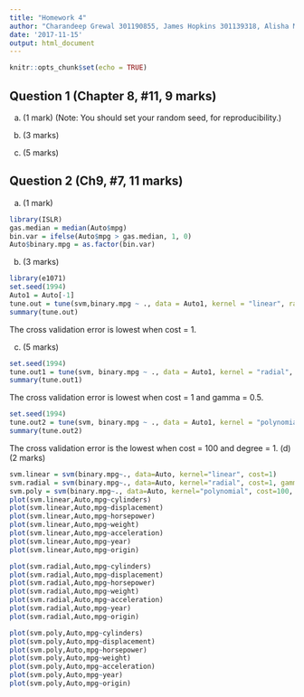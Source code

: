 ```yaml
---
title: "Homework 4"
author: "Charandeep Grewal 301190855, James Hopkins 301139318, Alisha McGrath 301242597"
date: '2017-11-15'
output: html_document
---
```


```r
knitr::opts_chunk$set(echo = TRUE)
```


## Question 1 (Chapter 8, #11, 9 marks)


(a) (1 mark)
(Note: You should set your random seed, for reproducibility.)

(b) (3 marks)


(c) (5 marks)


## Question 2 (Ch9, #7, 11 marks)

(a) (1 mark)
```r
library(ISLR)
gas.median = median(Auto$mpg)
bin.var = ifelse(Auto$mpg > gas.median, 1, 0)
Auto$binary.mpg = as.factor(bin.var)
```
(b) (3 marks)
```r
library(e1071)
set.seed(1994)
Auto1 = Auto[-1]
tune.out = tune(svm,binary.mpg ~ ., data = Auto1, kernel = "linear", ranges=list(cost=c(10^{-3:3})))
summary(tune.out)
```
The cross validation error is lowest when cost = 1. 

(c) (5 marks)
```r
set.seed(1994)
tune.out1 = tune(svm, binary.mpg ~ ., data = Auto1, kernel = "radial", ranges=list(cost=c(10^{-3:3}),gamma=c(.5,1:4)))
summary(tune.out1)
```
The cross validation error is lowest when cost = 1 and gamma = 0.5.
```r
set.seed(1994)
tune.out2 = tune(svm, binary.mpg ~ ., data = Auto1, kernel = "polynomial", ranges=list(cost=c(10^{-3:3}),degree=c(1:5)))
summary(tune.out2)
```
The cross validation error is the lowest when cost = 100 and degree = 1. 
(d) (2 marks)
```r
svm.linear = svm(binary.mpg~., data=Auto, kernel="linear", cost=1)
svm.radial = svm(binary.mpg~., data=Auto, kernel="radial", cost=1, gamma=1/2)
svm.poly = svm(binary.mpg~., data=Auto, kernel="polynomial", cost=100, degree=1)
plot(svm.linear,Auto,mpg~cylinders)
plot(svm.linear,Auto,mpg~displacement)
plot(svm.linear,Auto,mpg~horsepower)
plot(svm.linear,Auto,mpg~weight)
plot(svm.linear,Auto,mpg~acceleration)
plot(svm.linear,Auto,mpg~year)
plot(svm.linear,Auto,mpg~origin)
```
```r
plot(svm.radial,Auto,mpg~cylinders)
plot(svm.radial,Auto,mpg~displacement)
plot(svm.radial,Auto,mpg~horsepower)
plot(svm.radial,Auto,mpg~weight)
plot(svm.radial,Auto,mpg~acceleration)
plot(svm.radial,Auto,mpg~year)
plot(svm.radial,Auto,mpg~origin)
```
```r
plot(svm.poly,Auto,mpg~cylinders)
plot(svm.poly,Auto,mpg~displacement)
plot(svm.poly,Auto,mpg~horsepower)
plot(svm.poly,Auto,mpg~weight)
plot(svm.poly,Auto,mpg~acceleration)
plot(svm.poly,Auto,mpg~year)
plot(svm.poly,Auto,mpg~origin)
```
